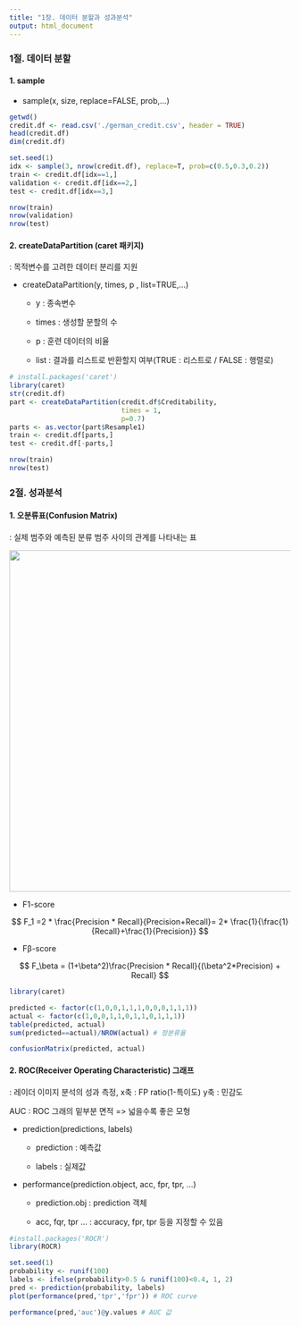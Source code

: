 ```yaml
---
title: "1장. 데이터 분할과 성과분석"
output: html_document
---
```


### 1절. 데이터 분할

#### 1. sample

-   sample(x, size, replace=FALSE, prob,...)

```r
getwd()
credit.df <- read.csv('./german_credit.csv', header = TRUE)
head(credit.df)
dim(credit.df)

set.seed(1)
idx <- sample(3, nrow(credit.df), replace=T, prob=c(0.5,0.3,0.2))
train <- credit.df[idx==1,]
validation <- credit.df[idx==2,]
test <- credit.df[idx==3,]

nrow(train)
nrow(validation)
nrow(test)
```

#### 2. createDataPartition (caret 패키지)

: 목적변수를 고려한 데이터 분리를 지원

-   createDataPartition(y, times, p , list=TRUE,...)

    -   y : 종속변수

    -   times : 생성할 분할의 수

    -   p : 훈련 데이터의 비율

    -   list : 결과를 리스트로 반환할지 여부(TRUE : 리스트로 / FALSE : 행렬로)

```r
# install.packages('caret')
library(caret)
str(credit.df)
part <- createDataPartition(credit.df$Creditability,
                            times = 1,
                            p=0.7)
parts <- as.vector(part$Resample1)
train <- credit.df[parts,]
test <- credit.df[-parts,]

nrow(train)
nrow(test)
```

### 2절. 성과분석

#### 1. 오분류표(Confusion Matrix)

: 실제 범주와 예측된 분류 범주 사이의 관계를 나타내는 표

![](images/R1280x0-02.jpeg){width="611"}

-   F1-score

$$
F_1 =2 * \frac{Precision * Recall}{Precision+Recall}= 2* \frac{1}{\frac{1}{Recall}+\frac{1}{Precision}}
$$

-   Fβ-score

$$
F_\beta = (1+\beta^2)\frac{Precision * Recall}{(\beta^2*Precision) + Recall}
$$

```r
library(caret)

predicted <- factor(c(1,0,0,1,1,1,0,0,0,1,1,1))
actual <- factor(c(1,0,0,1,1,0,1,1,0,1,1,1))
table(predicted, actual)
sum(predicted==actual)/NROW(actual) # 정분류율

confusionMatrix(predicted, actual)
```

#### 2. ROC(Receiver Operating Characteristic) 그래프

: 레이더 이미지 분석의 성과 측정, x축 : FP ratio(1-특이도) y축 : 민감도

AUC : ROC 그래의 밑부분 면적 =\> 넓을수록 좋은 모형

-   prediction(predictions, labels)

    -   prediction : 예측값

    -   labels : 실제값

-   performance(prediction.object, acc, fpr, tpr, ...)

    -   prediction.obj : prediction 객체

    -   acc, fqr, tpr ... : accuracy, fpr, tpr 등을 지정할 수 있음

```r
#install.packages('ROCR')
library(ROCR)

set.seed(1)
probability <- runif(100)
labels <- ifelse(probability>0.5 & runif(100)<0.4, 1, 2)
pred <- prediction(probability, labels)
plot(performance(pred,'tpr','fpr')) # ROC curve

performance(pred,'auc')@y.values # AUC 값
```
